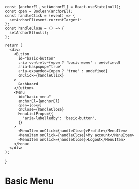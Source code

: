 
    const [anchorEl, setAnchorEl] = React.useState(null);
    const open = Boolean(anchorEl);
    const handleClick = (event) => {
      setAnchorEl(event.currentTarget);
    };
    const handleClose = () => {
      setAnchorEl(null);
    };
  
    return (
      <div>
        <Button
          id="basic-button"
          aria-controls={open ? 'basic-menu' : undefined}
          aria-haspopup="true"
          aria-expanded={open ? 'true' : undefined}
          onClick={handleClick}
        >
          Dashboard
        </Button>
        <Menu
          id="basic-menu"
          anchorEl={anchorEl}
          open={open}
          onClose={handleClose}
          MenuListProps={{
            'aria-labelledby': 'basic-button',
          }}
        >
          <MenuItem onClick={handleClose}>Profile</MenuItem>
          <MenuItem onClick={handleClose}>My account</MenuItem>
          <MenuItem onClick={handleClose}>Logout</MenuItem>
        </Menu>
      </div>
    );
  }

  # Basic Menu
  <BasicMenu></BasicMenu>